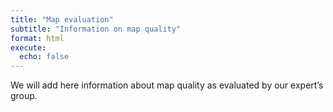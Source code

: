 ```yaml
---
title: "Map evaluation"
subtitle: "Information on map quality"
format: html
execute: 
  echo: false
---
```


We will add here information about map quality as evaluated by our expert's group.